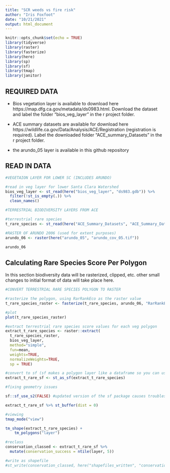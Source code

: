 ```yaml
---
title: "SCR weeds vs fire risk"
author: "Iris Foxfoot"
date: "10/21/2021"
output: html_document
---
```


```r
knitr::opts_chunk$set(echo = TRUE)
library(tidyverse)
library(raster)
library(fasterize)
library(here)
library(sp)
library(sf)
library(tmap)
library(janitor)
```

## REQUIRED DATA

- Bios vegetation layer is available to download here https://map.dfg.ca.gov/metadata/ds0983.html. Download the dataset and label the folder "bios_veg_layer" in the r project folder.

- ACE summary datasets are available for download here https://wildlife.ca.gov/Data/Analysis/ACE/Registration (registration is required). Label the downloaded folder "ACE_summary_Datasets" in the r project folder.

- the arundo_05 layer is available in this github repository

## READ IN DATA

```r
#VEGETAION LAYER FOR LOWER SC (INCLUDES ARUNDO)

#read in veg layer for lower Santa Clara Watershed
bios_veg_layer <- st_read(here("bios_veg_layer", "ds983.gdb")) %>% 
  filter(!st_is_empty(.)) %>% 
  clean_names()
```


```r
#TERRESTRIAL BIODIVERSITY LAYERS FROM ACE

#terrestrial rare species
t_rare_species <- st_read(here("ACE_Summary_Datasets", "ACE_Summary_Datasets", "ds2709.gdb"))

```


```r
#RASTER OF ARUNDO 2006 (used for extent purposes)
arundo_06 <- raster(here("arundo_05", "arundo_cov_05.tif"))

arundo_06
```

## Calculating Rare Species Score Per Polygon

In this section biodiversity data will be rasterized, clipped, etc. other small changes to initial format of data will take place here.

```r
#CONVERT TERRESTRIAL RARE SPECIES POLYGON TO RASTER

#rasterize the polygon, using RarRankEco as the raster value
t_rare_species_raster <- fasterize(t_rare_species, arundo_06, "RarRankEco")

#plot
plot(t_rare_species_raster)
```

```r
#extract terrestrial rare species score values for each veg polygon
extract_t_rare_species <- raster::extract(
  t_rare_species_raster, 
  bios_veg_layer, 
  method="simple", 
  fun=mean, 
  weights=TRUE, 
  normalizeWeights=TRUE, 
  sp = TRUE)
```

```r
#convert to sf (sf makes a polygon layer like a dataframe so you can use tidyverse commands on it)
extract_t_rare_sf <- st_as_sf(extract_t_rare_species)
```

```r
#fixing geometry issues

sf::sf_use_s2(FALSE) #updated version of the sf package causes troubles so not using it

extract_t_rare_sf %>% st_buffer(dist = 0)
```

```r
#viewing
tmap_mode("view")

tm_shape(extract_t_rare_species) +
    tm_polygons("layer")
```

```r
#reclass 
conservation_classed <- extract_t_rare_sf %>% 
  mutate(conservation_success = ntile(layer, 5))
```

```r
#write as shapefile
#st_write(conservation_classed, here("shapefiles_written", "conservation_classed.shp"))
```

